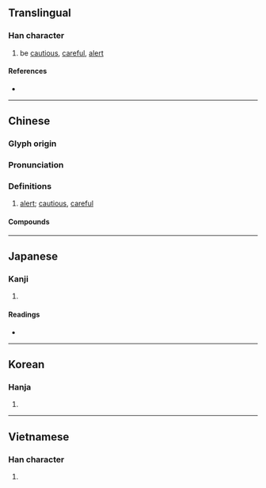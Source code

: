{{character info/new}}
==Translingual==

===Han character===
{{Han char|rn=61|rad=心|as=08|sn=11|four=96027|canj=PAPH|ids=⿰忄易}}

# be [[cautious]], [[careful]], [[alert]]

====References====
* {{Han ref|kx=0390.480|dkj=10803|dj=0725.130|hdz=42315.080|uh=60D5|ud=24789|bh=B1A7|bd=45479}}

----

==Chinese==
{{zh-forms}}

===Glyph origin===
{{Han etym}}

===Pronunciation===
{{zh-pron
|m=tì
|c=tik1
|mc=y
|oc=y
|cat=
}}

===Definitions===
{{zh-hanzi}}

# [[alert]]; [[cautious]], [[careful]]

====Compounds====
{{zh-der|儆惕|夕惕|夕惕若厲|寅憂夕惕|怵惕|悚惕|惕勵|惕厲|惕息|惕惕|惕慄|戒惕|朝乾夕惕|朝兢夕惕|警惕}}

----

==Japanese==

===Kanji===
{{ja-kanji|grade=|rs=心08}}

# {{defn|lang=ja|sort=心08}}

====Readings====
* {{ja-readings|on=[[てき]] (teki), [[ちゃく]] (chaku)|kun=[[つつしむ]] (tsutsushimu)}}

----

==Korean==

===Hanja===
{{ko-hanja|hangeul=척|eumhun=|rv=cheok|mr=ch'ŏk|y=chek}}

# {{defn|lang=ko|sort=心08}}

----

==Vietnamese==

===Han character===
{{vi-hantu|[[thích]], [[rẻ]], [[dịch]]|rs=心08}}

# {{defn|lang=vi|sort=心08}}